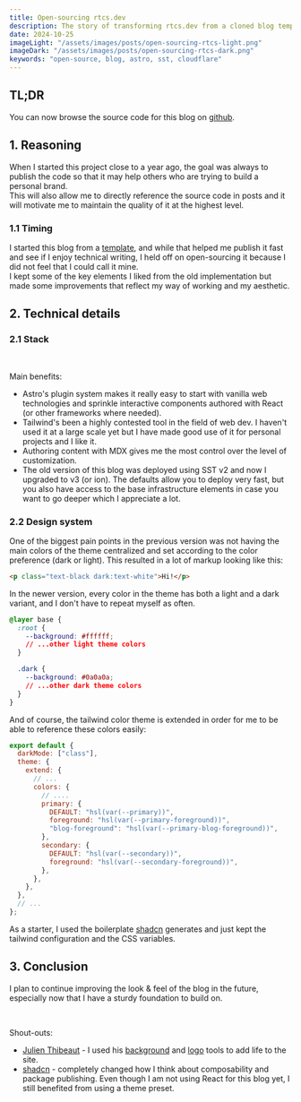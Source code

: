```yaml
---
title: Open-sourcing rtcs.dev
description: The story of transforming rtcs.dev from a cloned blog template to an MIT licensed project.
date: 2024-10-25
imageLight: "/assets/images/posts/open-sourcing-rtcs-light.png"
imageDark: "/assets/images/posts/open-sourcing-rtcs-dark.png"
keywords: "open-source, blog, astro, sst, cloudflare"
---
```


## TL;DR

You can now browse the source code for this blog on <a href="https://github.com/rtcs-dev/blog" target="_blank">github</a>.

## 1. Reasoning

When I started this project close to a year ago, the goal was always to publish the code so that it may help others who are trying to build a personal brand.
<br />
This will also allow me to directly reference the source code in posts and it will motivate me to maintain the quality of it at the highest level.

### 1.1 Timing

I started this blog from a <a href="https://github.com/uzzii-21/astro-portfolio" target="_blank">template</a>, and while that helped me publish it fast and see if I enjoy technical writing, I held off on open-sourcing it because I did not feel that I could call it mine.
<br />
I kept some of the key elements I liked from the old implementation but made some improvements that reflect my way of working and my aesthetic.

## 2. Technical details

### 2.1 Stack
<BlogStackShowcase />
<br />

Main benefits:

- Astro's plugin system makes it really easy to start with vanilla web technologies and sprinkle interactive components authored with React (or other frameworks where needed).
- Tailwind's been a highly contested tool in the field of web dev. I haven't used it at a large scale yet but I have made good use of it for personal projects and I like it.
- Authoring content with MDX gives me the most control over the level of customization.
- The old version of this blog was deployed using SST v2 and now I upgraded to v3 (or ion). The defaults allow you to deploy very fast, but you also have access to the base infrastructure elements in case you want to go deeper which I appreciate a lot.

### 2.2 Design system

One of the biggest pain points in the previous version was not having the main colors of the theme centralized and set according to the color preference (dark or light). This resulted in a lot of markup looking like this:

```html title="post.astro"
<p class="text-black dark:text-white">Hi!</p>
```

In the newer version, every color in the theme has both a light and a dark variant, and I don't have to repeat myself as often.

```css title="globals.css"
@layer base {
  :root {
    --background: #ffffff;
    // ...other light theme colors
  }

  .dark {
    --background: #0a0a0a;
    // ...other dark theme colors
  }
}
```

And of course, the tailwind color theme is extended in order for me to be able to reference these colors easily:

```js title="tailwind.config.js"
export default {
  darkMode: ["class"],
  theme: {
    extend: {
      // ...
      colors: {
        // ....
        primary: {
          DEFAULT: "hsl(var(--primary))",
          foreground: "hsl(var(--primary-foreground))",
          "blog-foreground": "hsl(var(--primary-blog-foreground))",
        },
        secondary: {
          DEFAULT: "hsl(var(--secondary))",
          foreground: "hsl(var(--secondary-foreground))",
        },
      },
    },
  },
  // ...
};

```

As a starter, I used the boilerplate <a href="https://ui.shadcn.com/themes" target="_blank">shadcn</a> generates and just kept the tailwind configuration and the CSS variables.

## 3. Conclusion

I plan to continue improving the look & feel of the blog in the future, especially now that I have a sturdy foundation to build on.

<br />

Shout-outs:

-  <a href="https://ibelick.com/more" target="_blank">Julien Thibeaut</a> - I used his <a href="https://bg.ibelick.com/">background</a> and <a href="https://www.logoshaper.co/">logo</a> tools to add life to the site.
-  <a href="https://ui.shadcn.com/themes" target="_blank">shadcn</a> - completely changed how I think about composability and package publishing. Even though I am not using React for this blog yet, I still benefited from using a theme preset.
